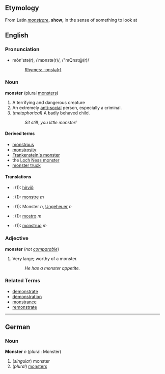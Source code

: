 ==Etymology==
From Latin ''[[monstrare]]'', '''show''', in the sense of something to look at

==English==
===Pronunciation===
*mŏn'stə(r), /ˈmɒnstə(r)/, /"mQnst@(r)/
*:[[Rhymes:English:-ɒnstə(r)|Rhymes: -ɒnstə(r)]]

===Noun===
'''monster''' (plural [[monsters]])

#A terrifying and dangerous creature
#An extremely [[anti-social]] person, especially a criminal.
#''(metaphorical)'' A badly behaved child.
#:''Sit still, you little monster!''

====Derived terms====
*[[monstrous]]
*[[monstrosity]]
*[[Frankenstein's monster]]
*the [[Loch Ness monster]]
*[[monster truck]]

====Translations====
*{{msg:fi}}: (1): [[hirviö]]
*{{msg:fr}}: (1): [[monstre]] ''m''
*{{msg:de}}: (1): Monster ''n'', [[Ungeheuer]] ''n''
*{{msg:it}}: (1): [[mostro]] ''m''
*{{msg:es}}: (1): [[monstruo]] ''m''

===Adjective===
'''monster''' (''not [[comparable]]'')

#Very large; worthy of a monster.
#:''He has a monster appetite.''

===Related Terms===
*[[demonstrate]]
*[[demonstration]]
*[[monstrance]]
*[[remonstrate]]

----

==German==
===Noun===
'''Monster''' ''n'' (plural: Monster)

# (''singular'') monster
# (''plural'') [[monsters]]